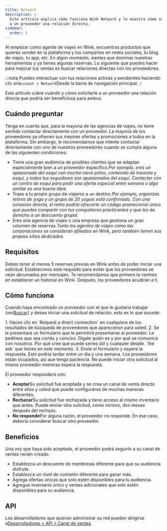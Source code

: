 ```yaml
---
title: Network
description: >-
  Este artículo explica cómo funciona Wink Network y le muestra cómo solicitarle
  a un proveedor una relación directa.
sidebar:
  order: 3
---
```


Al empezar como agente de viajes en Wink, encuentras productos que quieres vender en la plataforma y los compartes en redes sociales, tu blog de viajes, tu app, etc.
En algún momento, sientes que dominas nuestras herramientas y ya tienes algunas reservas.
Lo siguiente que puedes hacer para mejorar tus ventas es buscar relaciones directas con los proveedores.

:::nota
Puedes interactuar con tus relaciones activas y pendientes haciendo clic en`Account > Network`Desde la barra de navegación principal.
::

Este artículo cubre cuándo y cómo solicitarle a un proveedor una relación directa que podría ser beneficiosa para ambos.

## Cuándo preguntar

Tenga en cuenta que, para la mayoría de las agencias de viajes, no tiene sentido contactar directamente con un proveedor. La mayoría de los proveedores ya ofrecen sus mejores ofertas y promociones a todos en la plataforma. Sin embargo, le recomendamos que intente contactar directamente con uno de nuestros proveedores cuando se cumpla alguna de las siguientes condiciones:

* Tiene una gran audiencia de posibles clientes que se adaptan especialmente bien a un proveedor específico.*Por ejemplo, eres un apasionado del esquí con mucha nieve polvo, contenido de travesía y esquí, y todos tus seguidores son apasionados del esquí. Contactar con un centro de esquí para pedir una oferta especial entre semana o algo similar es una buena idea.*
* Traes a tu propio grupo de viajeros a un destino.*Por ejemplo, organizas retiros de yoga y un grupo de 20 yoguis está confirmado. Con una conexión directa, el retiro podría ofrecerte un código promocional único que puedes compartir con tus compañeros practicantes y que les da derecho a un descuento grupal.*
* Eres una agencia de viajes o una empresa que gestiona un gran volumen de reservas.*Tanto los agentes de viajes como las corporaciones se consideran afiliados en Wink, pero también tienen sus propios sitios dedicados.*

## Requisitos

Debes tener al menos 5 reservas previas en Wink antes de poder iniciar una solicitud.
Establecimos este requisito para evitar que los proveedores se vean abrumados por mensajes. Te recomendamos que primero te centres en establecer un historial en Wink. Después, los proveedores acudirán a ti.

## Cómo funciona

Cuando haya encontrado un proveedor con el que le gustaría trabajar (ver[Buscar](/studio/search/)) y desea iniciar una solicitud de relación, esto es lo que sucede:

<Steps>
  1. Haces clic en `Request a direct connection` en cualquiera de los resultados de búsqueda de proveedores que aparecieron para usted.
  2. Se le presentará un formulario que le permitirá presentarse al proveedor. Le pedimos que sea cortés y conciso. Dígale quién es y por qué se comunica con nosotros. Por qué cree que puede serles útil y cualquier detalle. `the ask` que tienes en este momento.
  3. Envíe el formulario y espere la respuesta. Esto podría tardar entre un día y una semana. Los proveedores están ocupados, así que tenga paciencia. No puede iniciar otra solicitud al mismo proveedor mientras espera la respuesta.
</Steps>


El proveedor responderá con:

* **Aceptar**Su solicitud fue aceptada y se crea un canal de venta directo entre ellos y usted que puede configurarse de muchas maneras diferentes.
* **Rechazar**Su solicitud fue rechazada y tiene acceso al mismo inventario que antes. Puede enviar otra solicitud, como mínimo, dos meses después del rechazo.
* **No responde**Por alguna razón, el proveedor no responde. En ese caso, debería considerar buscar otro proveedor.

## Beneficios

Una vez que haya sido aceptado, el proveedor podrá seguirlo a su canal de ventas recién creado.

* Establezca un descuento de membresía diferente para que su audiencia disfrute.
* Establezca un nivel de comisión diferente para ganar más.
* Agrega ofertas únicas que solo estén disponibles para tu audiencia.
* Agregue inventario único y ventas adicionales que solo estén disponibles para su audiencia.

## API

Los desarrolladores que quieran administrar su red pueden dirigirse a[Desarrolladores > API > Canal de ventas](/developers/apis/#sales-channel-api).

